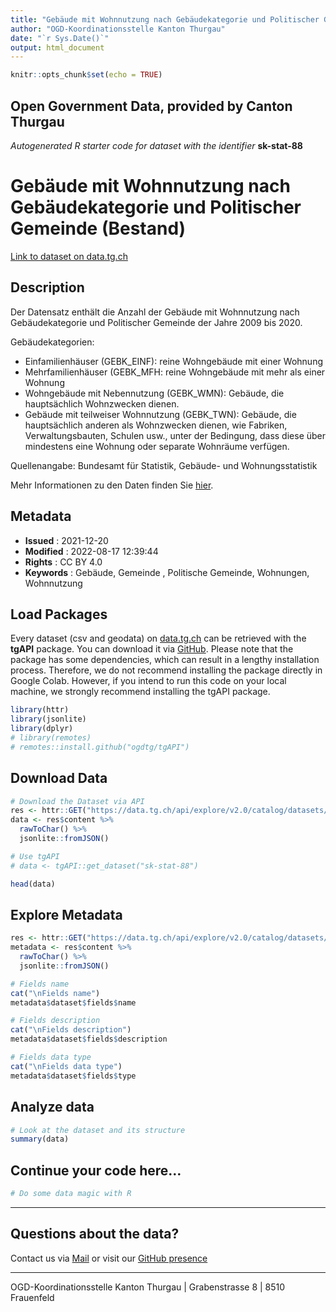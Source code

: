 ```yaml
---
title: "Gebäude mit Wohnnutzung nach Gebäudekategorie und Politischer Gemeinde (Bestand)"
author: "OGD-Koordinationsstelle Kanton Thurgau"
date: "`r Sys.Date()`"
output: html_document
---
```


```r
knitr::opts_chunk$set(echo = TRUE)
```

## Open Government Data, provided by **Canton Thurgau**
*Autogenerated R starter code for dataset with the identifier* **sk-stat-88**


# **Gebäude mit Wohnnutzung nach Gebäudekategorie und Politischer Gemeinde (Bestand)**

[Link to dataset on data.tg.ch](https://data.tg.ch/explore/dataset/sk-stat-88/information/)

## Description

<p>Der Datensatz enthält die Anzahl der Gebäude mit Wohnnutzung nach Gebäudekategorie und Politischer Gemeinde der Jahre 2009 bis 2020. </p><p>Gebäudekategorien: </p><ul><li>Einfamilienhäuser (GEBK_EINF): reine Wohngebäude mit einer Wohnung </li><li>Mehrfamilienhäuser (GEBK_MFH: reine Wohngebäude mit mehr als einer Wohnung</li><li>Wohngebäude mit Nebennutzung (GEBK_WMN): Gebäude, die hauptsächlich Wohnzwecken dienen. </li><li>Gebäude mit teilweiser Wohnnutzung (GEBK_TWN): Gebäude, die hauptsächlich anderen als Wohnzwecken dienen, wie Fabriken, Verwaltungsbauten, Schulen usw., unter der Bedingung, dass diese über mindestens eine Wohnung oder separate Wohnräume verfügen. </li></ul><p>Quellenangabe: Bundesamt für Statistik, Gebäude- und Wohnungsstatistik</p><p>Mehr Informationen zu den Daten finden Sie <a href='https://www.bfs.admin.ch/bfs/de/home/statistiken/bau-wohnungswesen/bautaetigkeit.assetdetail.16964169.html' target='_blank'>hier</a>.</p>

## Metadata

- **Issued**                   : 2021-12-20
- **Modified**                 : 2022-08-17 12:39:44
- **Rights**                   : CC BY 4.0
- **Keywords**                 : Gebäude, Gemeinde , Politische Gemeinde, Wohnungen, Wohnnutzung

## Load Packages

Every dataset (csv and geodata) on [data.tg.ch](https://data.tg.ch/pages/start/) can be retrieved with the **tgAPI** package. You can download it via [GitHub](https://github.com/ogdtg/tgAPI). Please note that the package has some dependencies, which can result in a lengthy installation process. Therefore, we do not recommend installing the package directly in Google Colab. However, if you intend to run this code on your local machine, we strongly recommend installing the tgAPI package.

```r
library(httr)
library(jsonlite)
library(dplyr)
# library(remotes)
# remotes::install.github("ogdtg/tgAPI")

```


## Download Data


```r
# Download the Dataset via API
res <- httr::GET("https://data.tg.ch/api/explore/v2.0/catalog/datasets/sk-stat-88/exports/json")
data <- res$content %>%
  rawToChar() %>%
  jsonlite::fromJSON()

# Use tgAPI
# data <- tgAPI::get_dataset("sk-stat-88")

head(data)

```


## Explore Metadata

```r

res <- httr::GET("https://data.tg.ch/api/explore/v2.0/catalog/datasets/sk-stat-88/exports/json")
metadata <- res$content %>%
  rawToChar() %>%
  jsonlite::fromJSON()

# Fields name
cat("\nFields name")
metadata$dataset$fields$name

# Fields description
cat("\nFields description")
metadata$dataset$fields$description

# Fields data type
cat("\nFields data type")
metadata$dataset$fields$type

```


## Analyze data

```r

# Look at the dataset and its structure
summary(data)

```


## Continue your code here...


```r
# Do some data magic with R
```

------------------------------------------------------------------------

## Questions about the data?

Contact us via [Mail](mailto:ogd@tg.ch) or visit our [GitHub presence](https://github.com/ogdtg)


------------------------------------------------------------------------

OGD-Koordinationsstelle Kanton Thurgau | Grabenstrasse 8 | 8510 Frauenfeld
